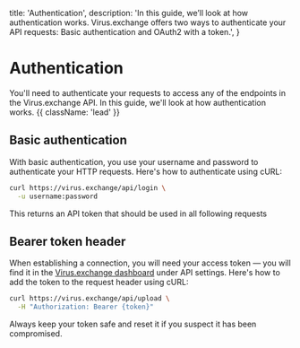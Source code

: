 
  title: 'Authentication',
  description:
    'In this guide, we’ll look at how authentication works. Virus.exchange offers two ways to authenticate your API requests: Basic authentication and OAuth2 with a token.',
}

# Authentication

You'll need to authenticate your requests to access any of the endpoints in the Virus.exchange API. In this guide, we'll look at how authentication works. {{ className: 'lead' }}

## Basic authentication

With basic authentication, you use your username and password to authenticate your HTTP requests. Here's how to authenticate using cURL:

```bash {{ title: 'Example request with basic auth' }}
curl https://virus.exchange/api/login \
  -u username:password
```

This returns an API token that should be used in all following requests

## Bearer token header

When establishing a connection, you will need your access token — you will find it in the [Virus.exchange dashboard](https://virus.exchange/login) under API settings. Here's how to add the token to the request header using cURL:

```bash {{ title: 'Example request with bearer token' }}
curl https://virus.exchange/api/upload \
  -H "Authorization: Bearer {token}"
```

Always keep your token safe and reset it if you suspect it has been compromised.
